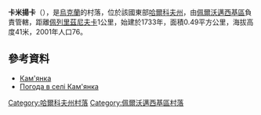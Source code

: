 {{coord|49|24|11|N|36|24|40|E|scale:100000_region:UA|display=title}}

'''卡米揚卡'''（{{lang-uk|Кам'янка}}），是[[烏克蘭|烏克蘭]]的村落，位於該國東部[[哈爾科夫州|哈爾科夫州]]，由[[佩爾沃邁西基區|佩爾沃邁西基區]]負責管轄，距離[[佩列里茲尼夫卡|佩列里茲尼夫卡]]1公里，始建於1733年，面積0.49平方公里，海拔高度41米，2001年人口76。

==參考資料==
* [http://w1.c1.rada.gov.ua/pls/z7502/A005?rdat1=09.11.2011&rf7571=33854 Кам'янка]{{dead link|date=2017年11月 |bot=InternetArchiveBot |fix-attempted=yes }}
* [http://weather.in.ua/ua/krym/9990 Погода в селі Кам'янка] {{Wayback|url=http://weather.in.ua/ua/krym/9990 |date=20200807130542 }}

{{DEFAULTSORT:Кам'янка}}
[[Category:哈爾科夫州村落|Category:哈爾科夫州村落]]
[[Category:佩爾沃邁西基區村落|Category:佩爾沃邁西基區村落]]


{{Kharkiv-geo-stub}}